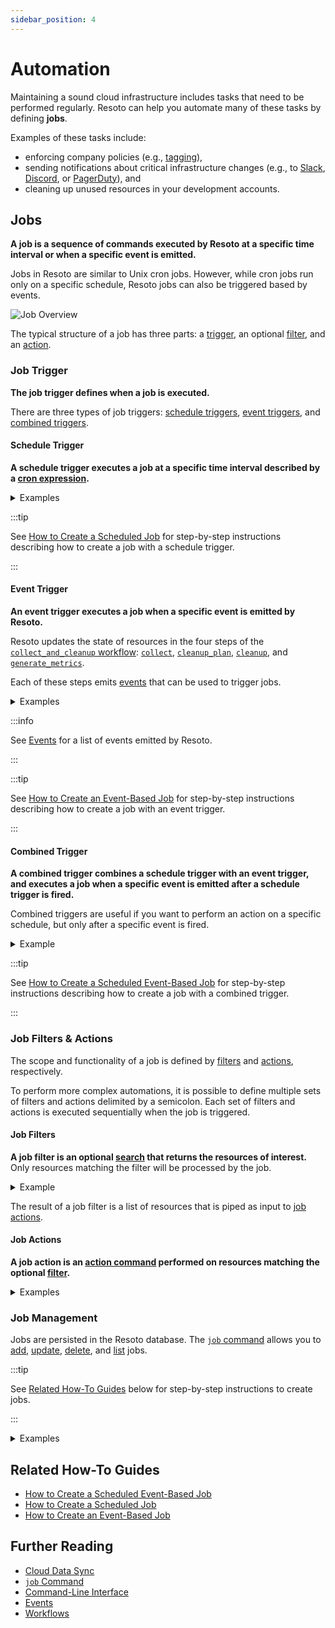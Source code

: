 ```yaml
---
sidebar_position: 4
---
```


# Automation

Maintaining a sound cloud infrastructure includes tasks that need to be performed regularly. Resoto can help you automate many of these tasks by defining **jobs**.

Examples of these tasks include:

- enforcing company policies (e.g., [tagging](../../how-to-guides/cleanup/clean-up-untagged-resources.mdx)),
- sending notifications about critical infrastructure changes (e.g., to [Slack](../../how-to-guides/alerting/send-slack-notifications/index.mdx), [Discord](../../how-to-guides/alerting/send-discord-notifications/index.mdx), or [PagerDuty](../../how-to-guides/alerting/create-pagerduty-alerts/index.mdx)), and
- cleaning up unused resources in your development accounts.

## Jobs

**A job is a sequence of commands executed by Resoto at a specific time interval or when a specific event is emitted.**

Jobs in Resoto are similar to Unix cron jobs. However, while cron jobs run only on a specific schedule, Resoto jobs can also be triggered based by events.

![Job Overview](./img/resoto-jobs-intro.png)

The typical structure of a job has three parts: a [trigger](#job-trigger), an optional [filter](#job-filters), and an [action](#job-actions).

### Job Trigger

**The job trigger defines when a job is executed.**

There are three types of job triggers: [schedule triggers](#schedule-trigger), [event triggers](#event-trigger), and [combined triggers](#combined-trigger).

#### Schedule Trigger

**A schedule trigger executes a job at a specific time interval described by a [cron expression](https://crontab.guru).**

<details>

<summary>Examples</summary>

<div>

- Every 5 minutes
  ```bash
  --schedule "*/5 * * * *"
  ```
- Every day at 3:00am
  ```bash
  --schedule "0 3 * * *"
  ```
- Every Monday at 4:00am
  ```bash
  --schedule "0 4 * * MON"
  ```
- Every New Year's Eve at 11:59pm
  ```bash
  --schedule "59 23 31 12 *"
  ```

</div>

</details>

:::tip

See [How to Create a Scheduled Job](../../how-to-guides/automation/create-a-scheduled-job.mdx) for step-by-step instructions describing how to create a job with a schedule trigger.

:::

#### Event Trigger

**An event trigger executes a job when a specific event is emitted by Resoto.**

Resoto updates the state of resources in the four steps of the [`collect_and_cleanup` workflow](../../reference/workflows/index.mdx#collect_and_cleanup-workflow): [`collect`](../../reference/workflows/index.mdx#collect), [`cleanup_plan`](../../reference/workflows/index.mdx#cleanup_plan), [`cleanup`](../../reference/workflows/index.mdx#cleanup), and [`generate_metrics`](../../reference/workflows/index.mdx#generate_metrics).

Each of these steps emits [events](../../reference/events/index.mdx) that can be used to trigger jobs.

<details>

<summary>Examples</summary>

<div>

- When resource collection is complete and the database reflects the latest state of your resources
  ```bash
  --wait-for-event collect_done
  ```
- When the cleanup planning process has started to mark resources for cleanup
  ```bash
  --wait-for-event cleanup_plan
  ```

</div>

</details>

:::info

See [Events](../../reference/events/index.mdx) for a list of events emitted by Resoto.

:::

:::tip

See [How to Create an Event-Based Job](../../how-to-guides/automation/create-an-event-based-job.mdx) for step-by-step instructions describing how to create a job with an event trigger.

:::

#### Combined Trigger

**A combined trigger combines a schedule trigger with an event trigger, and executes a job when a specific event is emitted after a schedule trigger is fired.**

Combined triggers are useful if you want to perform an action on a specific schedule, but only after a specific event is fired.

<details>

<summary>Example</summary>

<div>

Let's say you want to clean up development accounts at the end of each week.

To do so, you could define a [schedule trigger](#schedule-trigger) in addition to specifying the `cleanup_plan` [event trigger](#event-trigger):

```bash
--schedule "0 22 * * FRI" --wait-for-event cleanup_plan
```

The above combined trigger executes the job based on the latest state of resources after 10pm every Friday evening.

</div>

</details>

:::tip

See [How to Create a Scheduled Event-Based Job](../../how-to-guides/automation/create-a-scheduled-event-based-job.mdx) for step-by-step instructions describing how to create a job with a combined trigger.

:::

### Job Filters & Actions

The scope and functionality of a job is defined by [filters](#job-filters) and [actions](#job-actions), respectively.

To perform more complex automations, it is possible to define multiple sets of filters and actions delimited by a semicolon. Each set of filters and actions is executed sequentially when the job is triggered.

#### Job Filters

**A job filter is an optional [search](../../reference/search/index.mdx) that returns the resources of interest.** Only resources matching the filter will be processed by the job.

<details>

<summary>Example</summary>

<div>

- Instances without an owner tag in the dev or playground accounts
  ```bash
  search is(instance) and tag.owner==null and /ancestors.account.reported.name in ["dev", "playground"]
  ```

</div>

</details>

The result of a job filter is a list of resources that is piped as input to [job actions](#job-actions).

#### Job Actions

**A job action is an [action command](../../reference/cli/action-commands/index.mdx) performed on resources matching the optional [filter](#job-filters).**

<details>

<summary>Examples</summary>

<div>

- Update resource tags using the [`tag update` command](../../reference/cli/action-commands/tag/update.mdx)

  ```bash
  search ... | tag update owner=team-cumulus
  ```

- Delete resource tags using the [`tag delete` command](../../reference/cli/action-commands/tag/delete.mdx)

  ```bash
  search ... | tag delete costcenter
  ```

- Mark resources for cleanup using the [`clean` command](../../reference/cli/action-commands/clean.mdx)

  ```bash
  search ... | clean "Reason for cleanup"
  ```

- [Create PagerDuty alerts](../../how-to-guides/alerting/create-pagerduty-alerts/index.mdx) using the `pagerduty` [custom command](../../reference/cli/index.mdx#custom-commands)

  ```bash
  search ... | pagerduty summary="Reason for the alert" dedup_key="xyz"
  ```

- [Send Prometheus Alertmanager alerts](../../how-to-guides/alerting/send-prometheus-alertmanager-alerts/index.mdx) using the `alertmanager` [custom command](../../reference/cli/index.mdx#custom-commands)

  ```bash
  search ... | alertmanager name="Description of the alert"
  ```

- [Send Slack notifications](../../how-to-guides/alerting/send-slack-notifications/index.mdx) the `slack` [custom command](../../reference/cli/index.mdx#custom-commands)

  ```bash
  search ... | slack title="Description of the alert"
  ```

- [Send Discord notifications](../../how-to-guides/alerting/send-discord-notifications/index.mdx) the `discord` [custom command](../../reference/cli/index.mdx#custom-commands)

  ```bash
  search ... | discord title="Description of the alert"
  ```

- Stop running AWS EC2 instances using the `aws` command

  ```bash
  search is(aws_ec2_instance) and instance_status=running and ... | aws ec2 stop-instances --instance-ids {id}
  ```

- Start stopped AWS EC2 instances using the `aws` command

  ```bash
  search is(aws_ec2_instance) and instance_status=stopped and ... | aws ec2 start-instances --instance-ids {id}
  ```

- Send chunked data to a webhook server using the [`http` command](../../reference/cli/action-commands/http.mdx)

  ```bash
  search ... | chunk 50 | http POST my.node.org/handle
  ```

- Protect resources from cleanup using the [`protect` command](../../reference/cli/action-commands/protect.mdx)

  ```bash
  search ... | protect
  ```

- Edit resource metadata using the [`set_metadata` command](../../reference/cli/action-commands/set_metadata.mdx)

  ```bash
  search ... | set_metadata owner=team-cumulus
  ```

</div>

</details>

### Job Management

Jobs are persisted in the Resoto database. The [`job` command](../../reference/cli/action-commands/job/index.mdx) allows you to [add](../../reference/cli/action-commands/job/add.mdx), [update](../../reference/cli/action-commands/job/update.mdx), [delete](../../reference/cli/action-commands/job/delete.mdx), and [list](../../reference/cli/action-commands/job/list.mdx) jobs.

:::tip

See [Related How-To Guides](#related-how-to-guides) below for step-by-step instructions to create jobs.

:::

<details>

<summary>Examples</summary>

<div>

- Add a job that sends a Discord notification when compute instances without an `owner` tag are detected

  ```bash
  > jobs add --id no_owner_tag_in_dev --wait-for-event collect_done 'search is(instance) and tag.owner==null and /ancestors.account.reported.name in ["dev", "playground"] | discord --title "[DEV] Compute instances without owner tag" --message "There are compute instances in the dev accounts without owner tag:"'
  ```

- Add a job that marks compute instances without an `owner` tag for cleanup every Friday evening

  ```bash
  > jobs add --id no_owner_mark_cleanup --schedule "0 22 * * FRI" --wait-for-event cleanup_plan 'search is(instance) and tag.owner==null and /ancestors.account.reported.name in ["dev", "playground"] | clean "Compute instances without owner tag"'
  ```

- List all jobs

  ```bash
  > jobs list
  # highlight-start
  ​id: no_owner_tag_in_dev
  ​command: search is(instance) and tag.owner==null and /ancestors.account.reported.name
  ​  in ["dev", "playground"] | discord --title "[DEV] Compute instances without owner tag"
  ​  --message "There are compute instances in the dev accounts without owner tag:"
  ​active: true
  ​trigger:
  ​  message_type: collect_done
  ​
  ​---
  ​id: no_owner_mark_cleanup
  ​command: search is(instance) and tag.owner==null and /ancestors.account.reported.name
  ​  in ["dev", "playground"] | clean "Compute instances without owner tag"
  ​active: true
  ​trigger:
  ​  cron_expression: 0 22 * * FRI
  ​wait:
  ​  message_type: cleanup_plan
  # highlight-end
  ```

</div>

</details>

## Related How-To Guides

- [How to Create a Scheduled Event-Based Job](../../how-to-guides/automation/create-a-scheduled-event-based-job.mdx)
- [How to Create a Scheduled Job](../../how-to-guides/automation/create-a-scheduled-job.mdx)
- [How to Create an Event-Based Job](../../how-to-guides/automation/create-an-event-based-job.mdx)

## Further Reading

- [Cloud Data Sync](../cloud-data-sync/index.mdx)
- [`job` Command](../../reference/cli/action-commands/job/index.mdx)
- [Command-Line Interface](../../reference/cli/index.mdx)
- [Events](../../reference/events/index.mdx)
- [Workflows](../../reference/workflows/index.mdx)
